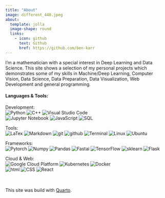 ```yaml
---
title: "About"
image: different_440.jpeg
about:
  template: jolla
  image-shape: round
  links:
    - icon: github
      text: Github
      href: https://github.com/ben-karr
---
```


I'm a mathematician with a special interest in Deep Learning and Data Science. This site shows a selection of my personal projects which demonstrates some of my skills in Machine/Deep Learning, Computer Vision, Data Science, Data Preparation, Data Visualization, Web Development and general programming.

#### Languages & Tools:

::::: {.grid}

::: {.feature .g-col-12 .g-col-sm-6 .card}
Development:<br>
<img title="Python" alt="Python" class="icon" src="https://raw.githubusercontent.com/github/explore/80688e429a7d4ef2fca1e82350fe8e3517d3494d/topics/python/python.png" />
<img title="C++" alt="C++" class="icon" src="https://raw.githubusercontent.com/isocpp/logos/master/cpp_logo.png"/>
<img title="VS Code" alt="Visual Studio Code" class="icon" src="https://raw.githubusercontent.com/github/explore/80688e429a7d4ef2fca1e82350fe8e3517d3494d/topics/visual-studio-code/visual-studio-code.png" />
<br>
<img title="Jupyter Notebooks" alt="Jupyter Notebook" class="icon" src="https://raw.githubusercontent.com/github/explore/80688e429a7d4ef2fca1e82350fe8e3517d3494d/topics/jupyter-notebook/jupyter-notebook.png" />
<img title="Java Script" alt="JavaScript" class="icon" src="https://raw.githubusercontent.com/github/explore/80688e429a7d4ef2fca1e82350fe8e3517d3494d/topics/javascript/javascript.png" />
<img title="SQL" alt="SQL" class="icon" src="https://avatars.githubusercontent.com/u/177543?s=200&v=4" />
:::

::: {.feature .g-col-12 .g-col-sm-6 .card}
Tools:<br>
<img title="LaTex" alt="LaTex" class="icon" src="https://raw.githubusercontent.com/github/explore/80688e429a7d4ef2fca1e82350fe8e3517d3494d/topics/latex/latex.png" />
<img title="Markdown" alt="Markdown" class="icon" src="https://upload.wikimedia.org/wikipedia/commons/thumb/4/48/Markdown-mark.svg/208px-Markdown-mark.svg.png" />
<img title="git"  alt="git" class="icon" src="https://upload.wikimedia.org/wikipedia/commons/thumb/e/e0/Git-logo.svg/512px-Git-logo.svg.png" />
<img title="github" alt="github" class="icon" src="https://raw.githubusercontent.com/github/explore/80688e429a7d4ef2fca1e82350fe8e3517d3494d/topics/github-api/github-api.png" />
<img  title="Terminal" alt="Terminal" class="icon" src="https://raw.githubusercontent.com/github/explore/80688e429a7d4ef2fca1e82350fe8e3517d3494d/topics/terminal/terminal.png" />
<img  title="Linux" alt="Linux" class="icon" src="https://upload.wikimedia.org/wikipedia/commons/thumb/3/35/Tux.svg/506px-Tux.svg.png" />
<img  title="Ubuntu" alt="Ubuntu" class="icon" src="https://raw.githubusercontent.com/github/explore/80688e429a7d4ef2fca1e82350fe8e3517d3494d/topics/ubuntu/ubuntu.png" />
:::

::: {.feature .g-col-12 .g-col-sm-6 .card}
Frameworks:<br>
<img title="Pytorch" alt="Pytorch" class="icon" src="https://upload.wikimedia.org/wikipedia/commons/thumb/1/10/PyTorch_logo_icon.svg/198px-PyTorch_logo_icon.svg.png"/>
<img title="Numpy" alt="Numpy" class="icon" src="https://numpy.org/images/logo.svg"/>
<img title="Pandas" alt="Pandas" class="icon" src=" https://pandas.pydata.org/static/img/pandas_mark.svg"/>
<img title="Fastai" alt="Fastai" class="icon" src="https://raw.githubusercontent.com/fastai/logos/main/fastai_small.png"/>
<img title="TensorFlow" alt="TensorFlow" class="icon" src="https://raw.githubusercontent.com/github/explore/80688e429a7d4ef2fca1e82350fe8e3517d3494d/topics/tensorflow/tensorflow.png"/>
<img title="scikit-learn" alt="sklearn" class="icon" src="https://upload.wikimedia.org/wikipedia/commons/thumb/0/05/Scikit_learn_logo_small.svg/260px-Scikit_learn_logo_small.svg.png"/>
<img title="Flask" alt="Flask" class="icon" src="https://raw.githubusercontent.com/github/explore/80688e429a7d4ef2fca1e82350fe8e3517d3494d/topics/flask/flask.png" />
:::

::: {.feature .g-col-12 .g-col-sm-6 .card}
Cloud & Web:<br>
<img title="Google Cloud Platform" alt="Google Cloud Platform" class="icon" src="https://upload.wikimedia.org/wikipedia/commons/thumb/0/01/Google-cloud-platform.svg/240px-Google-cloud-platform.svg.png"/>
<img title="Kubernetes" alt="Kubernetes" class="icon" src="https://upload.wikimedia.org/wikipedia/commons/thumb/3/39/Kubernetes_logo_without_workmark.svg/247px-Kubernetes_logo_without_workmark.svg.png" />
<img title="Docker" alt="Docker" class="icon" src="https://raw.githubusercontent.com/github/explore/80688e429a7d4ef2fca1e82350fe8e3517d3494d/topics/docker/docker.png" />
<br>
<img title="html" alt="html" class="icon" src="https://raw.githubusercontent.com/github/explore/80688e429a7d4ef2fca1e82350fe8e3517d3494d/topics/html/html.png" />
<img title="CSS" alt="CSS" class="icon" src="https://raw.githubusercontent.com/github/explore/80688e429a7d4ef2fca1e82350fe8e3517d3494d/topics/css/css.png" />
<img title="React" alt="React" class="icon" src="https://upload.wikimedia.org/wikipedia/commons/thumb/a/a7/React-icon.svg/270px-React-icon.svg.png" />
:::

:::::
 <br/>
 <br/>
This site was build with [Quarto](https://quarto.org).